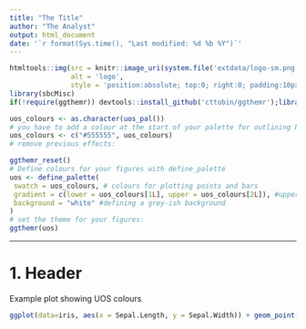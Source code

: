 ```yaml
---
title: "The Title"
author: "The Analyst"
output: html_document
date: '`r format(Sys.time(), "Last modified: %d %b %Y")`'
---
```



```r
htmltools::img(src = knitr::image_uri(system.file('extdata/logo-sm.png',package='sbcMisc')), 
               alt = 'logo', 
               style = 'position:absolute; top:0; right:0; padding:10px;')
library(sbcMisc)
if(!require(ggthemr)) devtools::install_github('cttobin/ggthemr');library(ggthemr)

uos_colours <- as.character(uos_pal())
# you have to add a colour at the start of your palette for outlining boxes, we'll use a grey:
uos_colours <- c("#555555", uos_colours)
# remove previous effects:

ggthemr_reset()
# Define colours for your figures with define_palette
uos <- define_palette(
 swatch = uos_colours, # colours for plotting points and bars
 gradient = c(lower = uos_colours[1L], upper = uos_colours[2L]), #upper and lower colours for continuous colours
 background = "white" #defining a grey-ish background 
)
# set the theme for your figures:
ggthemr(uos)
```


---

# 1. Header

Example plot showing UOS colours

```r
ggplot(data=iris, aes(x = Sepal.Length, y = Sepal.Width)) + geom_point(aes(color=Species, shape=Species))
```


